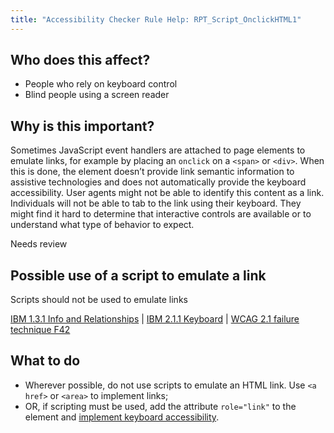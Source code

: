 ```yaml
---
title: "Accessibility Checker Rule Help: RPT_Script_OnclickHTML1"
---
```


<div className="toolHelp">
<Row>
<Column colLg={5} colMd={3} colSm={4} className="toolLeft">

## Who does this affect?

 * People who rely on keyboard control
 * Blind people using a screen reader

## Why is this important?

Sometimes JavaScript event handlers are attached to page elements to emulate links, for example by placing an `onclick` on a `<span>` or `<div>`. When this is done, the element doesn’t provide link semantic information to assistive technologies and does not automatically provide the keyboard accessibility. User agents might not be able to identify this content as a link. Individuals will not be able to tab to the link using their keyboard. They might find it hard to determine that interactive controls are available or to understand what type of behavior to expect.

</Column>
<Column colLg={11} colMd={5} colSm={4} className="toolMain">

<div className="level-violation">
Needs review
</div>

## Possible use of a script to emulate a link
Scripts should not be used to emulate links

[IBM 1.3.1 Info and Relationships](http://www.ibm.com/able/guidelines/ci162/info_and_relationships.html) | [IBM 2.1.1 Keyboard](https://www.ibm.com/able/guidelines/ci162/keyboard.html) | [WCAG 2.1 failure technique F42](https://www.w3.org/WAI/WCAG21/Techniques/failures/F42)

<div id="elementLocation">
</div>

## What to do

 * Wherever possible, do not use scripts to emulate an HTML link. Use `<a href>` or `<area>` to implement links;
 * OR, if scripting must be used, add the attribute `role="link"` to the element and [implement keyboard accessibility](https://www.ibm.com/able/guidelines/ci162/keyboard.html).

</Column>
</Row>
</div>
